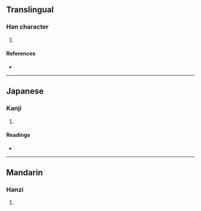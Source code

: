 {{character info/new}}
==Translingual==

===Han character===
{{Han char|rn=85|rad=水|as=11|sn=14|four=|canj=EFQE|ids=⿰氵𣳾}}

# {{defn|Han|sort=水11}}

====References====
* {{Han ref|kx=0646.040|dkj=18140|dj=1055.070|hdz=31726.020|uh=6F1B|ud=28443}}

----

==Japanese==

===Kanji===
{{ja-kanji|grade=|rs=水11}}

# {{defn|lang=ja|sort=水11}}

====Readings====
* {{ja-readings|on=[[とう]] (tō), [[どう]] (dō)|kun=[[なみ]] (nami)}}

----

==Mandarin==

===Hanzi===
{{cmn-hanzi|pin=[[tān]] ([[tan1]]), [[téng]] ([[teng2]])|wg=t'an<sup>1</sup>, t'eng<sup>2</sup>}}

# {{defn|lang=cmn|sort=水11}}
